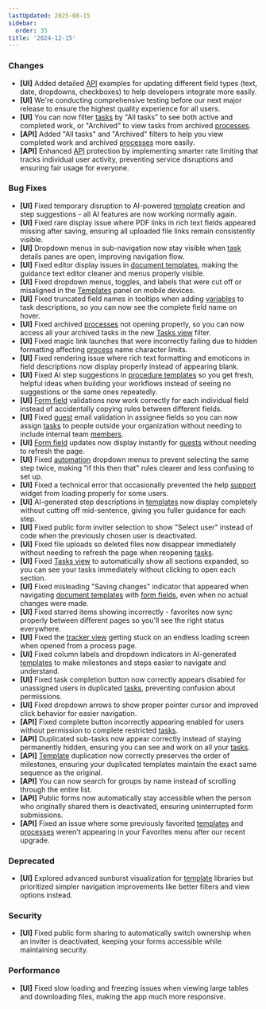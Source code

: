 ```yaml
---
lastUpdated: 2025-08-15
sidebar:
  order: 35
title: '2024-12-15'
---
```


### Changes

- **[UI]** Added detailed [API](/products/pro/integrations/open-api/) examples for updating different field types (text, date, dropdowns, checkboxes) to help developers integrate more easily.
- **[UI]** We're conducting comprehensive testing before our next major release to ensure the highest quality experience for all users.
- **[UI]** You can now filter [tasks](/products/pro/tracking-and-tasks/tasks/) by "All tasks" to see both active and completed work, or "Archived" to view tasks from archived [processes](/products/pro/tracking-and-tasks/processes/).
- **[API]** Added "All tasks" and "Archived" filters to help you view completed work and archived [processes](/products/pro/tracking-and-tasks/processes/) more easily.
- **[API]** Enhanced [API](/products/pro/integrations/open-api/) protection by implementing smarter rate limiting that tracks individual user activity, preventing service disruptions and ensuring fair usage for everyone.

### Bug Fixes

- **[UI]** Fixed temporary disruption to AI-powered [template](/products/pro/documenting/templates/) creation and step suggestions - all AI features are now working normally again.
- **[UI]** Fixed rare display issue where PDF links in rich text fields appeared missing after saving, ensuring all uploaded file links remain consistently visible.
- **[UI]** Dropdown menus in sub-navigation now stay visible when [task](/products/pro/tracking-and-tasks/tasks/) details panes are open, improving navigation flow.
- **[UI]** Fixed editor display issues in [document templates](/products/pro/documenting/documents/), making the guidance text editor cleaner and menus properly visible.
- **[UI]** Fixed dropdown menus, toggles, and labels that were cut off or misaligned in the [Templates](/products/pro/documenting/templates/) panel on mobile devices.
- **[UI]** Fixed truncated field names in tooltips when adding [variables](/products/pro/documenting/templates/variables/) to task descriptions, so you can now see the complete field name on hover.
- **[UI]** Fixed archived [processes](/products/pro/tracking-and-tasks/processes/) not opening properly, so you can now access all your archived tasks in the new [Tasks view](/products/pro/tracking-and-tasks/tasks-view/) filter.
- **[UI]** Fixed magic link launches that were incorrectly failing due to hidden formatting affecting [process](/products/pro/tracking-and-tasks/processes/) name character limits.
- **[UI]** Fixed rendering issue where rich text formatting and emoticons in field descriptions now display properly instead of appearing blank.
- **[UI]** Fixed AI step suggestions in [procedure templates](/products/pro/documenting/templates/) so you get fresh, helpful ideas when building your workflows instead of seeing no suggestions or the same ones repeatedly.
- **[UI]** [Form field](/products/pro/tracking-and-tasks/tasks/what-are-form-fields-in-tallyfy/) validations now work correctly for each individual field instead of accidentally copying rules between different fields.
- **[UI]** Fixed [guest](/products/pro/documenting/guests/) email validation in assignee fields so you can now assign [tasks](/products/pro/tracking-and-tasks/tasks/) to people outside your organization without needing to include internal team [members](/products/pro/documenting/members/).
- **[UI]** [Form field](/products/pro/tracking-and-tasks/tasks/what-are-form-fields-in-tallyfy/) updates now display instantly for [guests](/products/pro/documenting/guests/) without needing to refresh the page.
- **[UI]** Fixed [automation](/products/pro/documenting/templates/automations/) dropdown menus to prevent selecting the same step twice, making "if this then that" rules clearer and less confusing to set up.
- **[UI]** Fixed a technical error that occasionally prevented the help [support](/products/pro/miscellaneous/support/how-can-i-contact-tallyfys-support-team/) widget from loading properly for some users.
- **[UI]** AI-generated step descriptions in [templates](/products/pro/documenting/templates/) now display completely without cutting off mid-sentence, giving you fuller guidance for each step.
- **[UI]** Fixed public form inviter selection to show "Select user" instead of code when the previously chosen user is deactivated.
- **[UI]** Fixed file uploads so deleted files now disappear immediately without needing to refresh the page when reopening [tasks](/products/pro/tracking-and-tasks/tasks/).
- **[UI]** Fixed [Tasks view](/products/pro/tracking-and-tasks/tasks-view/) to automatically show all sections expanded, so you can see your tasks immediately without clicking to open each section.
- **[UI]** Fixed misleading "Saving changes" indicator that appeared when navigating [document templates](/products/pro/documenting/documents/) with [form fields](/products/pro/tracking-and-tasks/tasks/what-are-form-fields-in-tallyfy/), even when no actual changes were made.
- **[UI]** Fixed starred items showing incorrectly - favorites now sync properly between different pages so you'll see the right status everywhere.
- **[UI]** Fixed the [tracker view](/products/pro/tracking-and-tasks/tracker-view/) getting stuck on an endless loading screen when opened from a process page.
- **[UI]** Fixed column labels and dropdown indicators in AI-generated [templates](/products/pro/documenting/templates/) to make milestones and steps easier to navigate and understand.
- **[UI]** Fixed task completion button now correctly appears disabled for unassigned users in duplicated [tasks](/products/pro/tracking-and-tasks/tasks/), preventing confusion about permissions.
- **[UI]** Fixed dropdown arrows to show proper pointer cursor and improved click behavior for easier navigation.
- **[API]** Fixed complete button incorrectly appearing enabled for users without permission to complete restricted [tasks](/products/pro/tracking-and-tasks/tasks/).
- **[API]** Duplicated sub-tasks now appear correctly instead of staying permanently hidden, ensuring you can see and work on all your [tasks](/products/pro/tracking-and-tasks/tasks/).
- **[API]** [Template](/products/pro/documenting/templates/) duplication now correctly preserves the order of milestones, ensuring your duplicated templates maintain the exact same sequence as the original.
- **[API]** You can now search for groups by name instead of scrolling through the entire list.
- **[API]** Public forms now automatically stay accessible when the person who originally shared them is deactivated, ensuring uninterrupted form submissions.
- **[API]** Fixed an issue where some previously favorited [templates](/products/pro/documenting/templates/) and [processes](/products/pro/tracking-and-tasks/processes/) weren't appearing in your Favorites menu after our recent upgrade.

### Deprecated

- **[UI]** Explored advanced sunburst visualization for [template](/products/pro/documenting/templates/) libraries but prioritized simpler navigation improvements like better filters and view options instead.

### Security

- **[UI]** Fixed public form sharing to automatically switch ownership when an inviter is deactivated, keeping your forms accessible while maintaining security.

### Performance

- **[UI]** Fixed slow loading and freezing issues when viewing large tables and downloading files, making the app much more responsive.